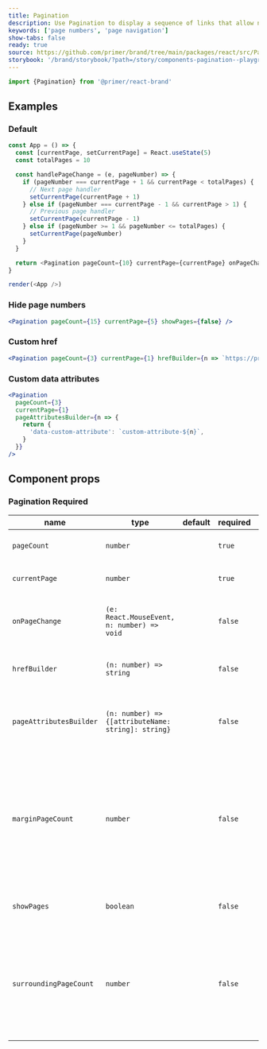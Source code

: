 ```yaml
---
title: Pagination
description: Use Pagination to display a sequence of links that allow navigation to discrete, related pages.
keywords: ['page numbers', 'page navigation']
show-tabs: false
ready: true
source: https://github.com/primer/brand/tree/main/packages/react/src/Pagination/Pagination.tsx
storybook: '/brand/storybook/?path=/story/components-pagination--playground'
---
```



```js
import {Pagination} from '@primer/react-brand'
```

## Examples

### Default

```javascript live noinline
const App = () => {
  const [currentPage, setCurrentPage] = React.useState(5)
  const totalPages = 10

  const handlePageChange = (e, pageNumber) => {
    if (pageNumber === currentPage + 1 && currentPage < totalPages) {
      // Next page handler
      setCurrentPage(currentPage + 1)
    } else if (pageNumber === currentPage - 1 && currentPage > 1) {
      // Previous page handler
      setCurrentPage(currentPage - 1)
    } else if (pageNumber >= 1 && pageNumber <= totalPages) {
      setCurrentPage(pageNumber)
    }
  }

  return <Pagination pageCount={10} currentPage={currentPage} onPageChange={handlePageChange} />
}

render(<App />)
```

### Hide page numbers

```jsx live
<Pagination pageCount={15} currentPage={5} showPages={false} />
```

### Custom href

```jsx live
<Pagination pageCount={3} currentPage={1} hrefBuilder={n => `https://primer.style/brand/page/${n}`} />
```

### Custom data attributes

```jsx live
<Pagination
  pageCount={3}
  currentPage={1}
  pageAttributesBuilder={n => {
    return {
      'data-custom-attribute': `custom-attribute-${n}`,
    }
  }}
/>
```

## Component props

### Pagination <Label>Required</Label>

| name                    | type                                               | default | required | description                                                                                                             |
| ----------------------- | -------------------------------------------------- | ------- | -------- | ----------------------------------------------------------------------------------------------------------------------- |
| `pageCount`             | `number`                                           |         | `true`   | The total number of pages                                                                                               |
| `currentPage`           | `number`                                           |         | `true`   | The current page number                                                                                                 |
| `onPageChange`          | `(e: React.MouseEvent, n: number) => void`         |         | `false`  | Callback function for when the page changes                                                                             |
| `hrefBuilder`           | `(n: number) => string`                            |         | `false`  | Function to build the href for each page                                                                                |
| `pageAttributesBuilder` | `(n: number) => {[attributeName: string]: string}` |         | `false`  | Forward custom attributes to pagination links.                                                                          |
| `marginPageCount`       | `number`                                           |         | `false`  | Defines how many pages are to be displayed on the left and right of the component. Will be reduced on narrow viewports. |
| `showPages`             | `boolean`                                          |         | `false`  | Whether to show the page numbers                                                                                        |
| `surroundingPageCount`  | `number`                                           |         | `false`  | The number of pages to show on each side of the current page. Will be hidden on narrow viewports.                       |
